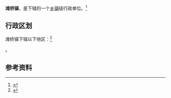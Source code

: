 {{中国乡级行政区|42/10/24/101/000}}

'''滩桥镇'''，是{{PRC admin/fullname|42/10/24/101/000|3}}下辖的一个[[乡镇|乡镇]]级行政单位。<ref>{{PRC admin/ref sgc|{{PRC admin/parent|42/10/24/101/000}}}}</ref>

== 行政区划 ==

滩桥镇下辖以下地区：<ref>{{PRC admin/ref sgc|42/10/24/101/000}}</ref>

{{PRC admin/children|42/10/24/101/000}}。

== 参考资料 ==

{{reflist}}

{{行政区划小作品}}
{{PRC admin/navcat|42/10/24/101/000}}